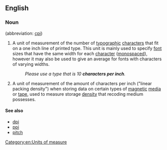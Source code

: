 ==English==

===Noun===
{{head|en|noun|head=[[characters]] [[per]] [[inch]]}} (abbreviation: [[cpi]])

# {{label|en|design|typography}} A unit of measurement of the number of [[typographic]] [[characters]] that fit on a one inch line of printed type. This unit is mainly used to specify [[font]] sizes that have the same width for each [[character]] ([[monospaced]]), however it may also be used to give an average for fonts with characters of varying widths.
#: ''Please use a type that is 10 '''characters per inch'''.''
# {{label|en|electronic media}} A unit of measurement of the amount of characters per inch ("linear packing density") when storing data on certain types of [[magnetic]] [[media]] or [[tape]], used to measure storage [[density]] that recoding medium possesses.

====See also====
* [[dpi]]
* [[ppi]]
* [[pitch]]

[[Category:en:Units of measure]]
